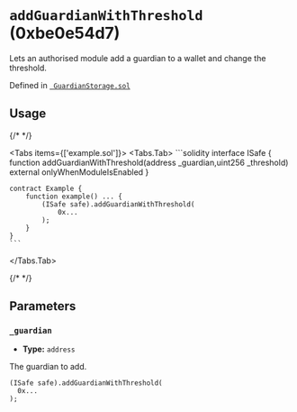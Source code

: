 



# `addGuardianWithThreshold` (0xbe0e54d7)



Lets an authorised module add a guardian to a wallet and change the threshold.




Defined in [` GuardianStorage.sol`](https://github.com/safe-global/safe-modules/tree/recovery/v0.1.0/modules/recovery/contracts/generated-markups/candide-contracts/contracts/modules/social_recovery/storage/GuardianStorage.sol#Lundefined)


## Usage

{/* <!-- vale off --> */}

<Tabs items={['example.sol']}>
  <Tabs.Tab>
    ```solidity
    interface ISafe {
        function addGuardianWithThreshold(address _guardian,uint256 _threshold) external onlyWhenModuleIsEnabled
    }

    contract Example {
        function example() ... {
            (ISafe safe).addGuardianWithThreshold(
                0x...
            );
        }
    }
    ```
  </Tabs.Tab>
</Tabs>

{/* <!-- vale on --> */}



## Parameters

### `_guardian`

  - **Type:** `address`

  The guardian to add.

  ```solidity focus=2
  (ISafe safe).addGuardianWithThreshold(
    0x...
  );
  ```





